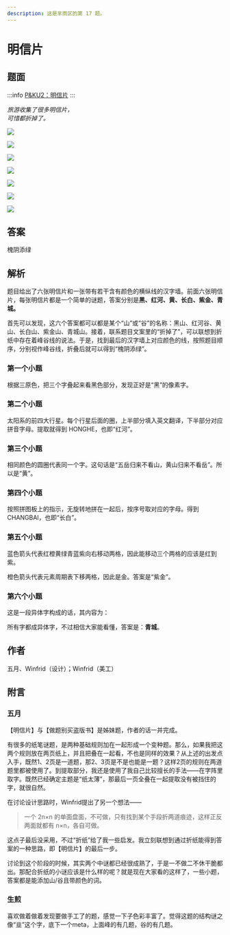 ```yaml
---
description: 这是芈雨区的第 17 题。
---
```


# 明信片

## 题面

:::info
[P&KU2：明信片](https://pnku2.pkupuzzle.art/#/game/miyu/prob_17)
:::

_旅游收集了很多明信片，_  
_可惜都折掉了。_

![](./17-ming-xin-pian.assets/image_1.webp)

![](./17-ming-xin-pian.assets/image_2.webp)

![](./17-ming-xin-pian.assets/image_3.webp)

![](./17-ming-xin-pian.assets/image_4.webp)

![](./17-ming-xin-pian.assets/image_5.webp)

![](./17-ming-xin-pian.assets/image_6.webp)

![](./17-ming-xin-pian.assets/image_7.webp)

## 答案

槐阴添绿

## 解析

题目给出了六张明信片和一张带有若干含有颜色的横纵线的汉字墙。前面六张明信片，每张明信片都是一个简单的谜题，答案分别是**黑、红河、黄、长白、紫金、青城。**

首先可以发现，这六个答案都可以都是某个“山”或“谷”的名称：黑山、红河谷、黄山、长白山、紫金山、青城山。接着，联系题目文案里的“折掉了”，可以联想到折纸中存在着峰谷线的说法。于是，找到最后的汉字墙上对应颜色的线，按照题目顺序，分别视作峰谷线，折叠后就可以得到“槐阴添绿”。

### 第一个小题

根据三原色，把三个字叠起来看黑色部分，发现正好是“黑”的像素字。

### 第二个小题

太阳系的前四大行星。每个行星后面的圈，上半部分填入英文翻译，下半部分对应拼音字母。提取就得到 HONGHE，也即“红河”。

### 第三个小题

相同颜色的圆圈代表同一个字。这句话是“五岳归来不看山，黄山归来不看岳”。所以是“黄”。

### 第四个小题

按照拼图板上的指示，无旋转地拼在一起后，按序号取对应的字母。得到 CHANGBAI，也即“长白”。

### 第五个小题

蓝色箭头代表红橙黄绿青蓝紫向右移动两格，因此能移动三个两格的应该是红到紫。

橙色箭头代表元素周期表下移两格，因此是金。答案是“紫金”。

### 第六个小题

这是一段异体字构成的话，其内容为：

所有字都成异体字，不过相信大家能看懂，答案是：**青城**。

## 作者

五月、Winfrid（设计）；Winfrid（美工）

## 附言

### 五月

【明信片】与【做题别买盗版书】是姊妹题，作者的话一并完成。

有很多的纸笔谜题，是两种基础规则加在一起形成一个变种题。那么，如果我把这两个规则放在两页纸上，并且把叠在一起看，不也是同样的效果？从上述的出发点入手，既然1、2页是一道题，那2、3页是不是也能是一题？这样2页的规则在两道题里都被使用了。到提取部分，我还是使用了我自己比较擅长的手法——在字阵里取字。既然已经确定主题是“纸太薄”，那最后一页全叠在一起提取没有被挡住的字，就很自然。

在讨论设计思路时，Winfrid提出了另一个想法——

> 一个 2n×n 的单面盘面，不可做，只有找到某个手段折两道痕迹，这样正反两面就都有 n×n，各自可做。

这点子最后没采用，不过“折纸”给了我一些启发。我立刻联想到通过折纸能得到答案的一种思路，即【明信片】的最后一步。

讨论到这个阶段的时候，其实两个中谜都已经很成熟了，于是一不做二不休干脆都出。那配合折纸的小谜应该是什么样的呢？就是现在大家看的这样了，一些小题，答案都是能添加山/谷且带颜色的词。

### 生煎

喜欢做着做着发现要做手工了的题，感觉一下子色彩丰富了。觉得这题的结构谜之像“韭”这个字，底下一个meta，上面峰的有几题，谷的有几题。
